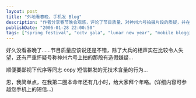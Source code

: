 ```yaml
---
layout: post
title: "外地看春晚，手机发 Blog"
description: "作者分享春节晚会观感，评论了节目质量、对神州六号拍摄片段的质疑，并在本命年结束前向读者拜年。"
publishDate: "2006-01-28 22:00:50"
tags: ["spring festival", "cctv gala", "lunar new year", "mobile blogging", "personal"]
---
```


好久没看春晚了……节目质量应该说还是不错，除了大兵的相声实在比较令人失望，还有严重怀疑号称神州六号上拍的那段有造假嫌疑…

顺便要鄙视下代序等同志 copy 短信群发的无技术含量的行为…

恩，我简单点，在我第二圈本命年还有几小时，给大家拜个年咯。(详细内容可参越您手机上的短信…)

